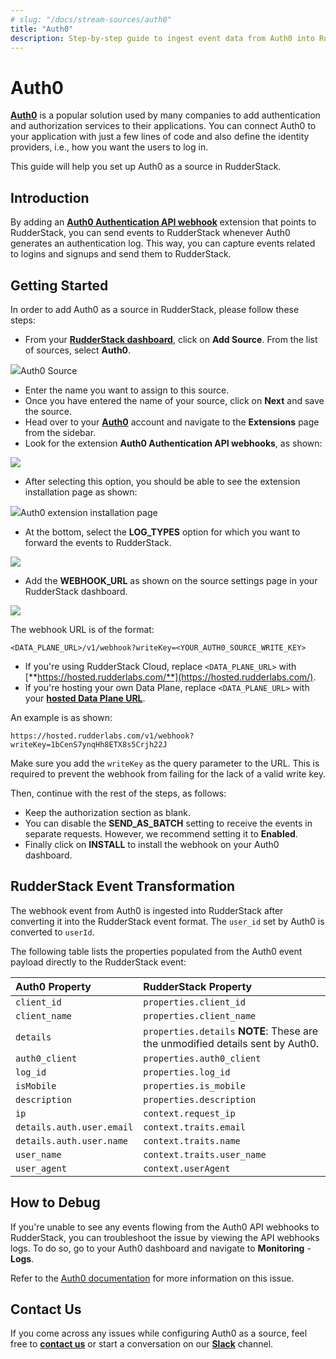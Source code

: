```yaml
---
# slug: "/docs/stream-sources/auth0"
title: "Auth0"
description: Step-by-step guide to ingest event data from Auth0 into RudderStack
---
```


# Auth0

[**Auth0**](https://auth0.com/) is a popular solution used by many companies to add authentication and authorization services to their applications. You can connect Auth0 to your application with just a few lines of code and also define the identity providers, i.e., how you want the users to log in.

This guide will help you set up Auth0 as a source in RudderStack.

## Introduction

By adding an [**Auth0 Authentication API webhook**](https://auth0.com/docs/extensions/auth0-authentication-api-webhooks) extension that points to RudderStack, you can send events to RudderStack whenever Auth0 generates an authentication log. This way, you can capture events related to logins and signups and send them to RudderStack.

## Getting Started

In order to add Auth0 as a source in RudderStack, please follow these steps:

- From your [**RudderStack dashboard**](https://app.rudderlabs.com/), click on **Add Source**. From the list of sources, select **Auth0**.

<img src="../../../images/assets/auth02.png" /><span class="imageTitle">Auth0 Source</span>

- Enter the name you want to assign to this source.
- Once you have entered the name of your source, click on **Next** and save the source.
- Head over to your [**Auth0**](https://auth0.com/) account and navigate to the **Extensions** page from the sidebar.
- Look for the extension **Auth0 Authentication API webhooks**, as shown:

<img src="../../../images/assets/auth03.png" />

- After selecting this option, you should be able to see the extension installation page as shown:

<img src="../../../images/assets/auth04.png" /><span class="imageTitle">Auth0 extension installation page</span>

- At the bottom, select the **LOG_TYPES** option for which you want to forward the events to RudderStack.

<img src="../../../images/assets/auth05.png" />

- Add the **WEBHOOK_URL** as shown on the source settings page in your RudderStack dashboard.

<img src="../../../images/assets/1 (25).png" />

The webhook URL is of the format:

```
<DATA_PLANE_URL>/v1/webhook?writeKey=<YOUR_AUTH0_SOURCE_WRITE_KEY>
```

- If you're using RudderStack Cloud, replace `<DATA_PLANE_URL>` with [**https://hosted.rudderlabs.com/**](https://hosted.rudderlabs.com/).
- If you're hosting your own Data Plane, replace `<DATA_PLANE_URL>` with your [**hosted Data Plane URL**](https://rudderstack.com/docs/get-started/installing-and-setting-up-rudderstack#what-is-a-data-plane-url-where-do-i-get-it).

An example is as shown:

`https://hosted.rudderlabs.com/v1/webhook?writeKey=1bCenS7ynqHh8ETX8s5Crjh22J`

<div class="warningBlock">

Make sure you add the <code class="inline-code">writeKey</code> as the query parameter to the URL. This is required to prevent the webhook from failing for the lack of a valid write key.

</div>

Then, continue with the rest of the steps, as follows:

- Keep the authorization section as blank.
- You can disable the **SEND_AS_BATCH** setting to receive the events in separate requests. However, we recommend setting it to **Enabled**.
- Finally click on **INSTALL** to install the webhook on your Auth0 dashboard.

## RudderStack Event Transformation

The webhook event from Auth0 is ingested into RudderStack after converting it into the RudderStack event format. The `user_id` set by Auth0 is converted to `userId`.

The following table lists the properties populated from the Auth0 event payload directly to the RudderStack event:

| **Auth0 Property**        | **RudderStack Property**                                                                    |
| :------------------------ | :------------------------------------------------------------------------------------------ |
| `client_id`               | `properties.client_id`                                                                      |
| `client_name`             | `properties.client_name`                                                                    |
| `details`                 | `properties.details` **NOTE**: These are the unmodified details sent by Auth0. |
| `auth0_client`            | `properties.auth0_client`                                                                   |
| `log_id`                  | `properties.log_id`                                                                         |
| `isMobile`                | `properties.is_mobile`                                                                      |
| `description`             | `properties.description`                                                                    |
| `ip`                      | `context.request_ip`                                                                        |
| `details.auth.user.email` | `context.traits.email`                                                                      |
| `details.auth.user.name`  | `context.traits.name`                                                                       |
| `user_name`               | `context.traits.user_name`                                                                  |
| `user_agent`              | `context.userAgent`                                                                         |

## How to Debug

If you're unable to see any events flowing from the Auth0 API webhooks to RudderStack, you can troubleshoot the issue by viewing the API webhooks logs. To do so, go to your Auth0 dashboard and navigate to **Monitoring** - **Logs**.

<div class="infoBlock">

Refer to the <a href="https://auth0.com/docs/extensions/auth0-authentication-api-webhooks#troubleshoot-webhooks">Auth0 documentation</a> for more information on this issue.

</div>

## Contact Us

If you come across any issues while configuring Auth0 as a source, feel free to [**contact us**](mailto:%20docs@rudderstack.com) or start a conversation on our [**Slack**](https://rudderstack.com/join-rudderstack-slack-community) channel.
